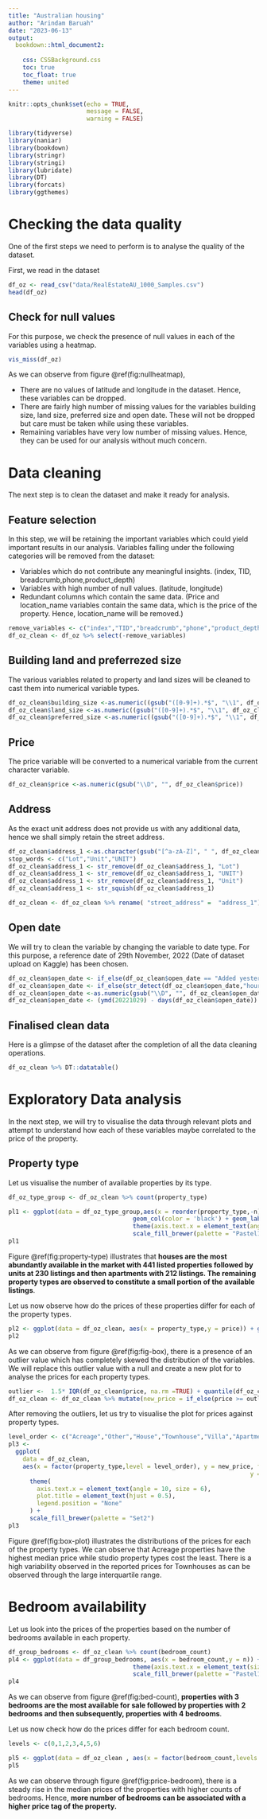 ```yaml
---
title: "Australian housing"
author: "Arindam Baruah"
date: "2023-06-13"
output:
  bookdown::html_document2:
   
    css: CSSBackground.css
    toc: true
    toc_float: true
    theme: united
---
```


```r
knitr::opts_chunk$set(echo = TRUE,
                      message = FALSE,
                      warning = FALSE)
```

```r
library(tidyverse)
library(naniar)
library(bookdown)
library(stringr)
library(stringi)
library(lubridate)
library(DT)
library(forcats)
library(ggthemes)
```

# Checking the data quality

One of the first steps we need to perform is to analyse the quality of the dataset.

First, we read in the dataset

```r

df_oz <- read_csv("data/RealEstateAU_1000_Samples.csv")
head(df_oz)
```

## Check for null values

For this purpose, we check the presence of null values in each of the variables using a heatmap.

```r

vis_miss(df_oz)

```

As we can observe from figure \@ref(fig:nullheatmap),

-   There are no values of latitude and longitude in the dataset. Hence, these variables can be dropped.
-   There are fairly high number of missing values for the variables building size, land size, preferred size and open date. These will not be dropped but care must be taken while using these variables.
-   Remaining variables have very low number of missing values. Hence, they can be used for our analysis without much concern.

# Data cleaning

The next step is to clean the dataset and make it ready for analysis.

## Feature selection

In this step, we will be retaining the important variables which could yield important results in our analysis. Variables falling under the following categories will be removed from the dataset:

-   Variables which do not contribute any meaningful insights. (index, TID, breadcrumb,phone,product_depth)
-   Variables with high number of null values. (latitude, longitude)
-   Redundant columns which contain the same data. (Price and location_name variables contain the same data, which is the price of the property. Hence, location_name will be removed.)

```r

remove_variables <- c("index","TID","breadcrumb","phone","product_depth","latitude","longitude","location_name","address","RunDate","category_name","location_type")
df_oz_clean <- df_oz %>% select(-remove_variables)
```

## Building land and preferrezed size

The various variables related to property and land sizes will be cleaned to cast them into numerical variable types.

```r

df_oz_clean$building_size <-as.numeric((gsub("([0-9]+).*$", "\\1", df_oz_clean$building_size)))
df_oz_clean$land_size <-as.numeric((gsub("([0-9]+).*$", "\\1", df_oz_clean$land_size)))
df_oz_clean$preferred_size <-as.numeric((gsub("([0-9]+).*$", "\\1", df_oz_clean$preferred_size)))

```

## Price

The price variable will be converted to a numerical variable from the current character variable.

```r

df_oz_clean$price <-as.numeric(gsub("\\D", "", df_oz_clean$price))


```

## Address

As the exact unit address does not provide us with any additional data, hence we shall simply retain the street address.

```r
df_oz_clean$address_1 <-as.character(gsub("[^a-zA-Z]", " ", df_oz_clean$address_1))
stop_words <- c("Lot","Unit","UNIT")
df_oz_clean$address_1 <- str_remove(df_oz_clean$address_1, "Lot")
df_oz_clean$address_1 <- str_remove(df_oz_clean$address_1, "UNIT")
df_oz_clean$address_1 <- str_remove(df_oz_clean$address_1, "Unit")
df_oz_clean$address_1 <- str_squish(df_oz_clean$address_1)

df_oz_clean <- df_oz_clean %>% rename( "street_address" =  "address_1")

```

## Open date

We will try to clean the variable by changing the variable to date type. For this purpose, a reference date of 29th November, 2022 (Date of dataset upload on Kaggle) has been chosen.

```r

df_oz_clean$open_date <- if_else(df_oz_clean$open_date == "Added yesterday","1",df_oz_clean$open_date)
df_oz_clean$open_date <- if_else(str_detect(df_oz_clean$open_date,"hour"),"0",df_oz_clean$open_date)
df_oz_clean$open_date <-as.numeric(gsub("\\D", "", df_oz_clean$open_date))
df_oz_clean$open_date <- (ymd(20221029) - days(df_oz_clean$open_date))

```


## Finalised clean data

Here is a glimpse of the dataset after the completion of all the data cleaning operations.


```r

df_oz_clean %>% DT::datatable()

```
# Exploratory Data analysis

In the next step, we will try to visualise the data through relevant plots and attempt to understand how each of these variables maybe correlated to the price of the property.

## Property type

Let us visualise the number of available properties by its type.

```r

df_oz_type_group <- df_oz_clean %>% count(property_type)

pl1 <- ggplot(data = df_oz_type_group,aes(x = reorder(property_type,-n),y = n,fill = property_type)) +
                                   geom_col(color = 'black') + geom_label(aes(label = n),nudge_y =20) + labs(x = "Property type",y =" Number of available properties") + ggtitle("Available properties for sale") +        theme_classic() +
                                   theme(axis.text.x = element_text(angle =10, size = 6), plot.title = element_text(hjust = 0.5),legend.position = "None") +
                                   scale_fill_brewer(palette = "Pastel1") 
pl1


```
Figure \@ref(fig:property-type) illustrates that __houses are the most abundantly available in the market with 441 listed properties followed by units at 230 listings and then apartments with 212 listings. The remaining property types are observed to constitute a small portion of the available listings__.

Let us now observe how do the prices of these properties differ for each of the property types.

```r
pl2 <- ggplot(data = df_oz_clean, aes(x = property_type,y = price)) + geom_boxplot()
pl2

```

As we can observe from figure \@ref(fig:fig-box), there is a presence of an outlier value which has completely skewed the distribution of the variables. We will replace this outlier value with a null and create a new plot for to analyse the prices for each property types.

```r

outlier <-  1.5* IQR(df_oz_clean$price, na.rm =TRUE) + quantile(df_oz_clean$price,0.75,na.rm = TRUE)
df_oz_clean <- df_oz_clean %>% mutate(new_price = if_else(price >= outlier, NA, price ))
```

After removing the outliers, let us try to visualise the plot for prices against property types.

```r

level_order <- c("Acreage","Other","House","Townhouse","Villa","Apartment","Unit","Studio","Duplex/Semi-detached")
pl3 <-
  ggplot(
    data = df_oz_clean,
    aes(x = factor(property_type,level = level_order), y = new_price, fill = property_type)) + geom_boxplot() + labs(x = "Property type", 
                                                                    y ="Price of property ($0") + ggtitle("Price dsitribution of properties") +        theme_classic() +
      theme(
        axis.text.x = element_text(angle = 10, size = 6),
        plot.title = element_text(hjust = 0.5),
        legend.position = "None"
      ) +
      scale_fill_brewer(palette = "Set2") 
pl3


```
Figure \@ref(fig:box-plot) illustrates the distributions of the prices for each of the property types. We can observe that Acreage properties have the highest median price while studio property types cost the least. There is a high variability observed in the reported prices for Townhouses as can be observed through the large interquartile range.


# Bedroom availability

Let us look into the prices of the properties based on the number of bedrooms available in each property.

```r

df_group_bedrooms <- df_oz_clean %>% count(bedroom_count)
pl4 <- ggplot(data = df_group_bedrooms, aes(x = bedroom_count,y = n)) + geom_col(color = 'black',aes(fill = factor(bedroom_count))) + scale_x_continuous(breaks = c(0:max(df_oz_clean$bedroom_count,na.rm = TRUE))) + geom_label(aes(label = n),nudge_y =20) + labs(x = "Number of bedrooms",y =" Number of available properties") + ggtitle("Available properties for sale") +        theme_classic() +
                                   theme(axis.text.x = element_text(size = 9), plot.title = element_text(hjust = 0.5),legend.position = "None") +
                                   scale_fill_brewer(palette = "Pastel1") 
pl4
```
As we can observe from figure \@ref(fig:bed-count), __properties with 3 bedrooms are the most available for sale followed by properties with 2 bedrooms and then subsequently, properties with 4 bedrooms__.

Let us now check how do the prices differ for each bedroom count.

```r

levels <- c(0,1,2,3,4,5,6)

pl5 <- ggplot(data = df_oz_clean , aes(x = factor(bedroom_count,levels = levels),y = new_price)) + geom_boxplot(aes(fill = factor(bedroom_count))) + labs(x ="Bedroom count",y = "Price of property ($)") + theme_economist()+ theme(legend.position = 'none') + ggtitle("Prices of properties for each bedroom count") 
pl5
```
As we can observe through figure \@ref(fig:price-bedroom), there is a steady rise in the median prices of the properties with higher counts of bedrooms. Hence, __more number of bedrooms can be associated with a higher price tag of the property.__
